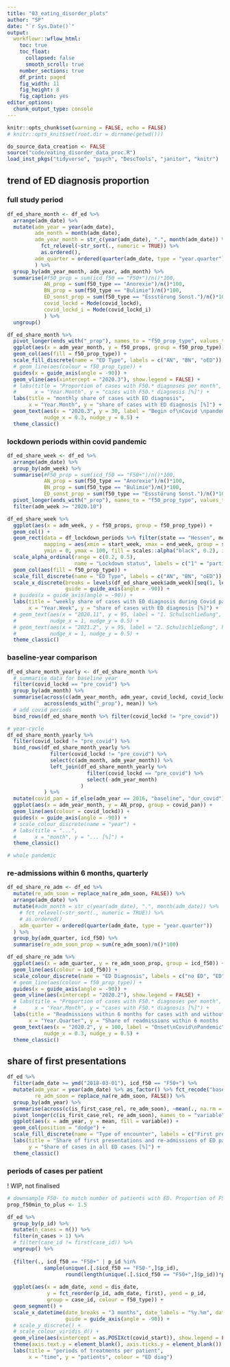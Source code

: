 ```yaml
---
title: "03_eating_disorder_plots"
author: "SP"
date: "`r Sys.Date()`"
output: 
  workflowr::wflow_html: 
    toc: true
    toc_float:
      collapsed: false
      smooth_scroll: true
    number_sections: true
    df_print: paged
    fig_width: 11
    fig_height: 8
    fig_caption: yes
editor_options: 
  chunk_output_type: console
---
```


```r
knitr::opts_chunk$set(warning = FALSE, echo = FALSE)
# knitr::opts_knit$set(root.dir = dirname(getwd()))
```

```r
do_source_data_creation <- FALSE
source("code/eating_disorder_data_proc.R")
load_inst_pkgs("tidyverse", "psych", "DescTools", "janitor", "knitr")
```

## trend of ED diagnosis proportion
### full study period
```r
df_ed_share_month <- df_ed %>% 
  arrange(adm_date) %>% 
  mutate(adm_year = year(adm_date),
         adm_month = month(adm_date),
         adm_year_month = str_c(year(adm_date), ".", month(adm_date)) %>%
           fct_relevel(~str_sort(., numeric = TRUE)) %>%
           as.ordered(),
         adm_quarter = ordered(quarter(adm_date, type = "year.quarter"))
         ) %>%
  group_by(adm_year_month, adm_year, adm_month) %>% 
  summarise(#f50_prop = sum(icd_f50 == "F50+")/n()*100, 
            AN_prop = sum(f50_type == "Anorexie")/n()*100,
            BN_prop = sum(f50_type == "Bulimie")/n()*100,
            ED_sonst_prop = sum(f50_type == "Essstörung Sonst.")/n()*100,
            covid_lockd = Mode(covid_lockd),
            covid_lockd_i = Mode(covid_lockd_i)
            ) %>% 
  ungroup()

df_ed_share_month %>% 
  pivot_longer(ends_with("_prop"), names_to = "f50_prop_type", values_to = "f50_props") %>% 
  ggplot(aes(x = adm_year_month, y = f50_props, group = f50_prop_type)) + 
  geom_col(aes(fill = f50_prop_type)) +
  scale_fill_discrete(name = "ED Type", labels = c("AN", "BN", "oED")) +
  # geom_line(aes(colour = f50_prop_type)) +
  guides(x = guide_axis(angle = -90)) + 
  geom_vline(aes(xintercept = "2020.3"), show.legend = FALSE) +
  # labs(title = "Proportion of cases with F50.* diagnoses per month", 
  #      x = "Year.Month", y = "cases with F50.* diagnosis [%]") +
  labs(title = "monthly share of cases with ED diagnosis", 
       x = "Year.Month", y = "share of cases with ED diagnosis [%]") +
  geom_text(aes(x = "2020.3", y = 30, label = "Begin of\nCovid \npandemic", hjust = "left", vjust = "top"),
            nudge_x = 0.3, nudge_y = 0.5) +
  theme_classic()
```

### lockdown periods within covid pandemic
```r
df_ed_share_week <- df_ed %>% 
  arrange(adm_date) %>% 
  group_by(adm_week) %>% 
  summarise(#F50_prop = sum(icd_f50 == "F50+")/n()*100, 
            AN_prop = sum(f50_type == "Anorexie")/n()*100,
            BN_prop = sum(f50_type == "Bulimie")/n()*100,
            ED_sonst_prop = sum(f50_type == "Essstörung Sonst.")/n()*100) %>% 
  pivot_longer(ends_with("_prop"), names_to = "f50_prop_type", values_to = "f50_props") %>% 
  filter(adm_week >= "2020.10")

df_ed_share_week %>% 
  ggplot(aes(x = adm_week, y = f50_props, group = f50_prop_type)) + 
  geom_col() +
  geom_rect(data = df_lockdown_periods %>% filter(state == "Hessen", measure == "school"),
            mapping = aes(xmin = start_week, xmax = end_week, group = subperiod_i, alpha = ordered(status)),
            ymin = 0, ymax = 100, fill = scales::alpha("black", 0.2), inherit.aes = FALSE) +
  scale_alpha_ordinal(range = c(0.2, 0.5),
                      name = "Lockdown status", labels = c("1" = "partial", "2" = "full (incl. holidays)")) +
  geom_col(aes(fill = f50_prop_type)) +
  scale_fill_discrete(name = "ED Type", labels = c("AN", "BN", "oED")) +
  scale_x_discrete(breaks = levels(df_ed_share_week$adm_week)[seq(1, length(levels(df_ed_share_week$adm_week)), 2)],
                   guide = guide_axis(angle = -90)) +
  # guides(x = guide_axis(angle = -90)) + 
  labs(title = "weekly share of cases with ED diagnosis during Covid pandemic", 
       x = "Year.Week", y = "share of cases with ED diagnosis [%]") +
  # geom_text(aes(x = "2020.11", y = 95, label = "1. Schulschließung", hjust = "left", vjust = "top"),
  #           nudge_x = 1, nudge_y = 0.5) +
  # geom_text(aes(x = "2021.2", y = 95, label = "2. Schulschließung", hjust = "left", vjust = "top"),
  #           nudge_x = 1, nudge_y = 0.5) +
  theme_classic()
```

### baseline-year comparison
```r
df_ed_share_month_yearly <- df_ed_share_month %>% 
  # summarise data for baseline year
  filter(covid_lockd == "pre_covid") %>%
  group_by(adm_month) %>%
  summarise(across(c(adm_year_month, adm_year, covid_lockd, covid_lockd_i), min_na),
            across(ends_with("_prop"), mean)) %>% 
  # add covid periods
  bind_rows(df_ed_share_month %>% filter(covid_lockd != "pre_covid"))

# year-cycle
df_ed_share_month_yearly %>%
  filter(covid_lockd != "pre_covid") %>%
  bind_rows(df_ed_share_month_yearly %>%
              filter(covid_lockd != "pre_covid") %>%
              select(c(adm_month, adm_year_month)) %>% 
              left_join(df_ed_share_month_yearly %>% 
                          filter(covid_lockd == "pre_covid") %>%
                          select(-adm_year_month)
                        )
            ) %>%
  mutate(covid_pan = if_else(adm_year == 2016, "baseline", "dur_covid")) %>% 
  ggplot(aes(x = adm_year_month, y = AN_prop, group = covid_pan)) +
  geom_line(aes(colour = covid_lockd)) +
  guides(x = guide_axis(angle = -90)) + 
  # scale_colour_discrete(name = "year") +
  # labs(title = "...",
  #      x = "month", y = "... [%]") +
  theme_classic()

# whole pandemic

```

### re-admissions within 6 months, quarterly
```r
df_ed_share_re_adm <- df_ed %>%
  mutate(re_adm_soon = replace_na(re_adm_soon, FALSE)) %>%
  arrange(adm_date) %>%
  mutate(#adm_month = str_c(year(adm_date), ".", month(adm_date)) %>%
    # fct_relevel(~str_sort(., numeric = TRUE)) %>%
    # as.ordered()
    adm_quarter = ordered(quarter(adm_date, type = "year.quarter"))
  ) %>%
  group_by(adm_quarter, icd_f50) %>%
  summarise(re_adm_soon_prop = sum(re_adm_soon)/n()*100)

df_ed_share_re_adm %>%
  ggplot(aes(x = adm_quarter, y = re_adm_soon_prop, group = icd_f50)) +
  geom_line(aes(colour = icd_f50)) +
  scale_colour_discrete(name = "ED Diagnosis", labels = c("no ED", "ED")) +
  # geom_line(aes(colour = f50_prop_type)) +
  guides(x = guide_axis(angle = -90)) +
  geom_vline(aes(xintercept = "2020.2"), show.legend = FALSE) +
  # labs(title = "Proportion of cases with F50.* diagnoses per month",
  #      x = "Year.Month", y = "cases with F50.* diagnosis [%]") +
  labs(title = "Readmissions within 6 months for cases with and without ED",
       x = "Year.Quarter", y = "Share of readmissions within 6 months [%]") +
  geom_text(aes(x = "2020.2", y = 100, label = "Onset\nCovid\nPandemic", hjust = "left", vjust = "top"),
            nudge_x = 0.3, nudge_y = 0.5) +
  theme_classic()
```

## share of first presentations
```r
df_ed %>%
  filter(adm_date >= ymd("2018-03-01"), icd_f50 == "F50+") %>% 
  mutate(adm_year = year(adm_date) %>% as_factor() %>% fct_recode("baseline" = "2018", "baseline" = "2019"),
         re_adm_soon = replace_na(re_adm_soon, FALSE)) %>% 
  group_by(adm_year) %>% 
  summarise(across(c(is_first_case_rel, re_adm_soon), ~mean(., na.rm = TRUE)*100)) %>% 
  pivot_longer(c(is_first_case_rel, re_adm_soon), names_to = "variable", values_to = "mean") %>% 
  ggplot(aes(x = adm_year, y = mean, fill = variable)) +
  geom_col(position = "dodge") +
  scale_fill_discrete(name = "Type of encounter", labels = c("First presentation", "Early re-admission")) +
  labs(title = "Share of first presentations and re-admissions of ED patients over time",
       y = "Share of cases in all ED cases [%]") +
  theme_classic()

```


### periods of cases per patient
! WIP, not finalised
```r
# downsample F50- to match number of patients with ED. Proportion of F50- to F50+:
prop_f50min_to_plus <- 1.5

df_ed %>% 
  group_by(p_id) %>%
  mutate(n_cases = n()) %>%
  filter(n_cases > 1) %>%
  # filter(case_id != first(case_id)) %>% 
  ungroup() %>% 
  
  {filter(., icd_f50 == "F50+" | p_id %in% 
            sample(unique(.[.$icd_f50 == "F50-",]$p_id), 
                   round(length(unique(.[.$icd_f50 == "F50+",]$p_id))*prop_f50min_to_plus)))} %>%
  
  ggplot(aes(x = adm_date, xend = dis_date,
             y = fct_reorder(p_id, adm_date, first), yend = p_id,
             group = case_id, colour = f50_type)) +
  geom_segment() + 
  scale_x_datetime(date_breaks = "3 months", date_labels = "%y.%m", date_minor_breaks = "1 month", 
                   guide = guide_axis(angle = -90)) +
  # scale_y_discrete() +
  # scale_colour_viridis_d() + 
  geom_vline(aes(xintercept = as.POSIXct(covid_start)), show.legend = FALSE) + 
  theme(axis.text.y = element_blank(), axis.ticks.y = element_blank()) + 
  labs(title = "periods of treatments per patient", 
       x = "time", y = "patients", colour = "ED diag")
```
